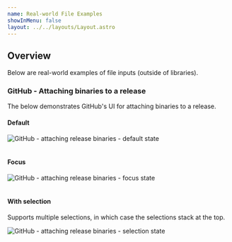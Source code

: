 ```yaml
---
name: Real-world File Examples
showInMenu: false
layout: ../../layouts/Layout.astro
---
```



## Overview

Below are real-world examples of file inputs (outside of libraries).

### GitHub - Attaching binaries to a release

The below demonstrates GitHub's UI for attaching binaries to a release.

#### Default

<Image
  src="images/github-file-default.png"
  alt="GitHub - attaching release binaries - default state"
/>
<br />
<br />

#### Focus

<Image src="images/github-file-focus.png" alt="GitHub - attaching release binaries - focus state" />
<br />
<br />

#### With selection

Supports multiple selections, in which case the selections stack at the top.

<Image
  src="github-file-selection.png"
  alt="GitHub - attaching release binaries - selection state"
/>
